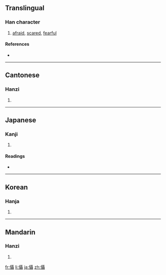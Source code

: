 {{also|慑}}
==Translingual==

===Han character===
{{Han char|rn=61|rad=心|as=18|sn=21|four=9104<sub>1</sub>|canj=心尸十十 (PSJJ)}}

# [[afraid]], [[scared]], [[fearful]]

====References====
* {{Han ref|kx=0409.020|dkj=11498|dj=0751.070|hdz=42371.060|uh=61FE|ud=25086|bh=C4E0|bd=50400}}

----

==Cantonese==

===Hanzi===
{{yue-hanzi|jyut=|y=jip3, sip3|sim=慑}}

# {{defn|Cantonese|sort=心18}}

----

==Japanese==

===Kanji===
{{ja-kanji|grade=|rs=心18}}

# {{defn|Japanese|sort=心18}}

====Readings====
* {{ja-readings|on=[[しょう]] (shō)|kun=[[おそれる]] (osoreru)}}

----

==Korean==

===Hanja===
{{ko-hanja|hangeul=섭|eumhun=|rv=seop|mr=sŏp|y=sep}}

# {{defn|Korean|sort=心18}}

----

==Mandarin==

===Hanzi===
{{cmn-hanzi|sim=慑|pin=[[shè]] ([[she4]])|wg=she<sup>4</sup>}}

# {{defn|Mandarin|sort=心18}}

[[fr:懾]]
[[li:懾]]
[[ja:懾]]
[[zh:懾]]